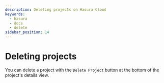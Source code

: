 ```yaml
---
description: Deleting projects on Hasura Cloud
keywords:
  - hasura
  - docs
  - delete
sidebar_position: 14
---
```



# Deleting projects

You can delete a project with the `Delete Project` button at the bottom of the project's details view.

<Thumbnail
  src="/img/graphql/cloud/projects/projects-delete.png"
  alt="delete a project"
  width="1199px"
/>
